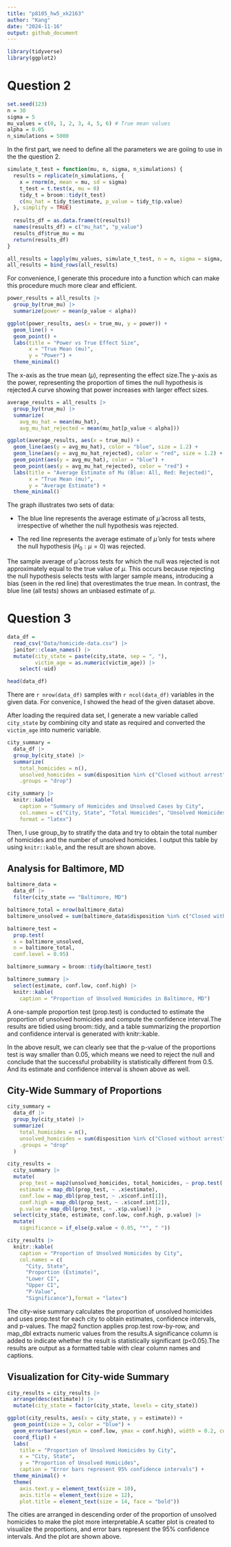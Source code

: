 ```yaml
---
title: "p8105_hw5_xk2163"
author: "Kang"
date: "2024-11-16"
output: github_document
---
```


```r
library(tidyverse)
library(ggplot2)
```

# Question 2

```r
set.seed(123)
n = 30         
sigma = 5       
mu_values = c(0, 1, 2, 3, 4, 5, 6) # True mean values
alpha = 0.05    
n_simulations = 5000
```

In the first part, we need to define all the parameters we are goiing to use in the the question 2.

```r

simulate_t_test = function(mu, n, sigma, n_simulations) {
  results = replicate(n_simulations, {
    x = rnorm(n, mean = mu, sd = sigma)
    t_test = t.test(x, mu = 0)
    tidy_t = broom::tidy(t_test)
    c(mu_hat = tidy_t$estimate, p_value = tidy_t$p.value)
  }, simplify = TRUE)
  
  results_df = as.data.frame(t(results))
  names(results_df) = c("mu_hat", "p_value")
  results_df$true_mu = mu
  return(results_df)
}

all_results = lapply(mu_values, simulate_t_test, n = n, sigma = sigma, n_simulations = n_simulations)
all_results = bind_rows(all_results)
```

For convenience, I generate this procedure into a function which can make this procedure much more clear and efficient. 

```r
power_results = all_results |>
  group_by(true_mu) |>
  summarize(power = mean(p_value < alpha))

ggplot(power_results, aes(x = true_mu, y = power)) +
  geom_line() +
  geom_point() +
  labs(title = "Power vs True Effect Size",
       x = "True Mean (mu)",
       y = "Power") +
  theme_minimal()
```

The x-axis as the true mean ($\mu$), representing the effect size.The y-axis as the power, representing the proportion of times the null hypothesis is rejected.A curve showing that power increases with larger effect sizes.

```r
average_results = all_results |>
  group_by(true_mu) |>
  summarize(
    avg_mu_hat = mean(mu_hat),
    avg_mu_hat_rejected = mean(mu_hat[p_value < alpha]))

ggplot(average_results, aes(x = true_mu)) +
  geom_line(aes(y = avg_mu_hat), color = "blue", size = 1.2) +
  geom_line(aes(y = avg_mu_hat_rejected), color = "red", size = 1.2) +
  geom_point(aes(y = avg_mu_hat), color = "blue") +
  geom_point(aes(y = avg_mu_hat_rejected), color = "red") +
  labs(title = "Average Estimate of Mu (Blue: All, Red: Rejected)",
       x = "True Mean (mu)",
       y = "Average Estimate") +
  theme_minimal()

```

The graph illustrates two sets of data: 

* The blue line represents the average estimate of $\hat \mu$ across all tests, irrespective of whether the null hypothesis was rejected.

* The red line represents the average estimate of $\hat \mu$ only for tests where the null hypothesis ($H_0:\mu = 0$) was rejected.

The sample average of $\hat \mu$ across tests for which the null was rejected is not approximately equal to the true value of $\mu$. This occurs because rejecting the null hypothesis selects tests with larger sample means, introducing a bias (seen in the red line) that overestimates the true mean. In contrast, the blue line (all tests) shows an unbiased estimate of $\mu$.

# Question 3

```r
data_df = 
  read_csv("Data/homicide-data.csv") |> 
  janitor::clean_names() |> 
  mutate(city_state = paste(city,state, sep = ", "),
         victim_age = as.numeric(victim_age)) |> 
    select(-uid)

head(data_df)
```

There are `r nrow(data_df)` samples with `r ncol(data_df)` variables in the given data. For convenice, I showed the head of the given dataset above.

After loading the required data set, I generate a new variable called `city_state` by combining city and state as required and converted the `victim_age` into numeric variable.

```r
city_summary =
  data_df |> 
  group_by(city_state) |> 
  summarize(
    total_homicides = n(),
    unsolved_homicides = sum(disposition %in% c("Closed without arrest", "Open/No arrest")),
    .groups = "drop")

city_summary |> 
  knitr::kable(
    caption = "Summary of Homicides and Unsolved Cases by City",
    col.names = c("City, State", "Total Homicides", "Unsolved Homicides"),
    format = "latex")
```

Then, I use group_by to stratify the data and try to obtain the total number of homicides and the number of unsolved homicides. I output this table by using `knitr::kable`, and the result are shown above.

## Analysis for Baltimore, MD

```r
baltimore_data =
  data_df |> 
  filter(city_state == "Baltimore, MD")

baltimore_total = nrow(baltimore_data)
baltimore_unsolved = sum(baltimore_data$disposition %in% c("Closed without arrest", "Open/No arrest"))

baltimore_test =
  prop.test(
  x = baltimore_unsolved,
  n = baltimore_total,
  conf.level = 0.95)

baltimore_summary = broom::tidy(baltimore_test)

baltimore_summary |> 
  select(estimate, conf.low, conf.high) |> 
  knitr::kable(
    caption = "Proportion of Unsolved Homicides in Baltimore, MD")
```

A one-sample proportion test (prop.test) is conducted to estimate the proportion of unsolved homicides and compute the confidence interval.The results are tidied using broom::tidy, and a table summarizing the proportion and confidence interval is generated with knitr::kable.

In the above result, we can clearly see that the p-value of the proportions test is way smaller than 0.05, which means we need to reject the null and conclude that the successful probability is statistically different from 0.5. And its estimate and confidence interval is shown above as well.

## City-Wide Summary of Proportions

```r
city_summary = 
  data_df |>
  group_by(city_state) |>
  summarize(
    total_homicides = n(),
    unsolved_homicides = sum(disposition %in% c("Closed without arrest", "Open/No arrest")),
    .groups = "drop"
  )

city_results =
  city_summary |>
  mutate(
    prop_test = map2(unsolved_homicides, total_homicides, ~ prop.test(.x, .y)),
    estimate = map_dbl(prop_test, ~ .x$estimate),
    conf.low = map_dbl(prop_test, ~ .x$conf.int[1]),
    conf.high = map_dbl(prop_test, ~ .x$conf.int[2]),
    p.value = map_dbl(prop_test, ~ .x$p.value)) |>
  select(city_state, estimate, conf.low, conf.high, p.value) |>
  mutate(
    significance = if_else(p.value < 0.05, "*", " "))

city_results |>
  knitr::kable(
    caption = "Proportion of Unsolved Homicides by City",
    col.names = c(
      "City, State", 
      "Proportion (Estimate)", 
      "Lower CI", 
      "Upper CI", 
      "P-Value", 
      "Significance"),format = "latex")
```

The city-wise summary calculates the proportion of unsolved homicides and uses prop.test for each city to obtain estimates, confidence intervals, and p-values. The map2 function applies prop.test row-by-row, and map_dbl extracts numeric values from the results.A significance column is added to indicate whether the result is statistically significant (p<0.05).The results are output as a formatted table with clear column names and captions.

## Visualization for City-wide Summary

```r
city_results = city_results |>
  arrange(desc(estimate)) |>
  mutate(city_state = factor(city_state, levels = city_state))

ggplot(city_results, aes(x = city_state, y = estimate)) +
  geom_point(size = 3, color = "blue") +
  geom_errorbar(aes(ymin = conf.low, ymax = conf.high), width = 0.2, color = "darkgray") +
  coord_flip() + 
  labs(
    title = "Proportion of Unsolved Homicides by City",
    x = "City, State",
    y = "Proportion of Unsolved Homicides",
    caption = "Error bars represent 95% confidence intervals") +
  theme_minimal() +
  theme(
    axis.text.y = element_text(size = 10),
    axis.title = element_text(size = 12),
    plot.title = element_text(size = 14, face = "bold"))
```

The cities are arranged in descending order of the proportion of unsolved homicides to make the plot more interpretable.A scatter plot is created to visualize the proportions, and error bars represent the 95% confidence intervals. And the plot are shown above.
